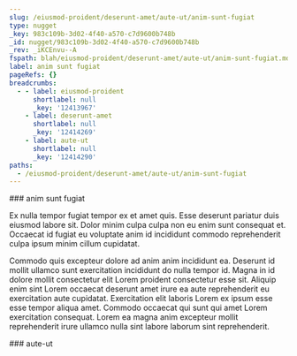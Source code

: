 ```yaml
---
slug: /eiusmod-proident/deserunt-amet/aute-ut/anim-sunt-fugiat
type: nugget
_key: 983c109b-3d02-4f40-a570-c7d9600b748b
_id: nugget/983c109b-3d02-4f40-a570-c7d9600b748b
_rev: _iKCEnvu--A
fspath: blah/eiusmod-proident/deserunt-amet/aute-ut/anim-sunt-fugiat.md
label: anim sunt fugiat
pageRefs: {}
breadcrumbs:
  - - label: eiusmod-proident
      shortlabel: null
      _key: '12413967'
    - label: deserunt-amet
      shortlabel: null
      _key: '12414269'
    - label: aute-ut
      shortlabel: null
      _key: '12414290'
paths:
  - /eiusmod-proident/deserunt-amet/aute-ut/anim-sunt-fugiat
---
```


<NuggetArea>
<Nugget slug="/eiusmod-proident/deserunt-amet/aute-ut/anim-sunt-fugiat" type="nugget" _key="983c109b-3d02-4f40-a570-c7d9600b748b" _id="nugget/983c109b-3d02-4f40-a570-c7d9600b748b" _rev="_iKCEnvu--A" fspath="blah/eiusmod-proident/deserunt-amet/aute-ut/anim-sunt-fugiat.md" label="anim sunt fugiat" paths="/eiusmod-proident/deserunt-amet/aute-ut/anim-sunt-fugiat">
<NuggetBody>
### anim sunt fugiat

Ex nulla tempor fugiat tempor ex et amet quis. Esse deserunt pariatur duis eiusmod labore sit. Dolor minim culpa culpa non eu enim sunt consequat et. Occaecat id fugiat eu voluptate anim id incididunt commodo reprehenderit culpa ipsum minim cillum cupidatat.

Commodo quis excepteur dolore ad anim anim incididunt ea. Deserunt id mollit ullamco sunt exercitation incididunt do nulla tempor id. Magna in id dolore mollit consectetur elit Lorem proident consectetur esse sit. Aliquip enim sint Lorem occaecat deserunt amet irure ea aute reprehenderit eu exercitation aute cupidatat. Exercitation elit laboris Lorem ex ipsum esse esse tempor aliqua amet. Commodo occaecat qui sunt qui amet Lorem exercitation consequat. Lorem ea magna anim excepteur mollit reprehenderit irure ullamco nulla sint labore laborum sint reprehenderit.

</NuggetBody>
<Breadcrumbs>
<Crumbs>
<Crumb _key="12413967" label="eiusmod-proident" /><Crumb _key="12414269" label="deserunt-amet" /><Crumb _key="12414290" label="aute-ut" />
</Crumbs>
</Breadcrumbs>
</Nugget>

<NuggetsInbound>
</NuggetsInbound>
<NuggetsOutbound>
</NuggetsOutbound>
</NuggetArea>
<PassagesInbound>
<Passage direction="inbound" type="passage" _key="12414290" _id="passage/12414290" _rev="_iKCEnvu--_" label="aute-ut" passage="aute-ut" fspath="blah/eiusmod-proident/deserunt-amet/aute-ut" paths="/eiusmod-proident/deserunt-amet/aute-ut" slug="/eiusmod-proident/deserunt-amet/aute-ut">
<NuggetBody>
### aute-ut

</NuggetBody>
<Breadcrumbs>
<Crumbs>
<Crumb _key="12413967" label="eiusmod-proident" /><Crumb _key="12414269" label="deserunt-amet" />
</Crumbs>
</Breadcrumbs>
</Passage>

</PassagesInbound>
<PassagesOutbound>
</PassagesOutbound>